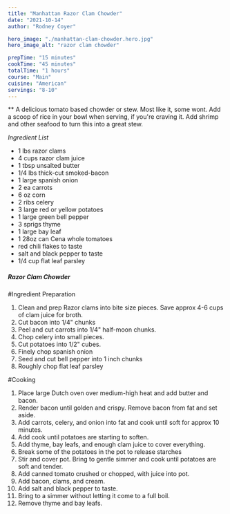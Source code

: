 ```yaml
---
title: "Manhattan Razor Clam Chowder"
date: "2021-10-14"
author: "Rodney Coyer"

hero_image: "./manhattan-clam-chowder.hero.jpg"
hero_image_alt: "razor clam chowder"

prepTime: "15 minutes"
cookTime: "45 minutes"
totalTime: "1 hours"
course: "Main"
cuisine: "American"
servings: "8-10"
---
```


** A delicious tomato based chowder or stew. Most like it, some wont. Add a scoop of rice in your bowl when serving, if you're craving it. Add shrimp and other seafood to turn this into a great stew.

*Ingredient List*
- 1 lbs razor clams
- 4 cups razor clam juice
- 1 tbsp unsalted butter
- 1/4 lbs thick-cut smoked-bacon
- 1 large spanish onion
- 2 ea carrots
- 6 oz corn
- 2 ribs celery
- 3 large red or yellow potatoes
- 1 large green bell pepper
- 3 sprigs thyme
- 1 large bay leaf
- 1 28oz can Cena whole tomatoes
- red chili flakes to taste
- salt and black pepper to taste
- 1/4 cup flat leaf parsley

##### Razor Clam Chowder

#Ingredient Preparation
1. Clean and prep Razor clams into bite size pieces. Save approx 4-6 cups of clam juice for broth.
2. Cut bacon into 1/4" chunks
3. Peel and cut carrots into 1/4" half-moon chunks.
4. Chop celery into small pieces.
5. Cut potatoes into 1/2" cubes.
6. Finely chop spanish onion
7. Seed and cut bell pepper into 1 inch chunks
8. Roughly chop flat leaf parsley

#Cooking
1. Place large Dutch oven over medium-high heat and add butter and bacon.
2. Render bacon until golden and crispy. Remove bacon from fat and set aside.
3. Add carrots, celery, and onion into fat and cook until soft for approx 10 minutes.
4. Add cook until potatoes are starting to soften.
5. Add thyme, bay leafs, and enough clam juice to cover everything.
6. Break some of the potatoes in the pot to release starches
7. Stir and cover pot. Bring to gentle simmer and cook until potatoes are soft and tender.
8. Add canned tomato crushed or chopped, with juice into pot.
8. Add bacon, clams, and cream.
9. Add salt and black pepper to taste.
10. Bring to a simmer without letting it come to a full boil.
11. Remove thyme and bay leafs.
